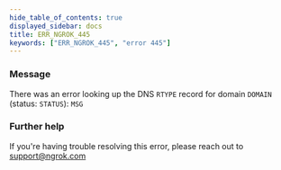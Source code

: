 ```yaml
---
hide_table_of_contents: true
displayed_sidebar: docs
title: ERR_NGROK_445
keywords: ["ERR_NGROK_445", "error 445"]
---
```


### Message

There was an error looking up the DNS `RTYPE` record for domain `DOMAIN` (status: `STATUS`): `MSG`

### Further help

If you're having trouble resolving this error, please reach out to [support@ngrok.com](mailto:support@ngrok.com?subject=Help%20with%20ERR_NGROK_445)
